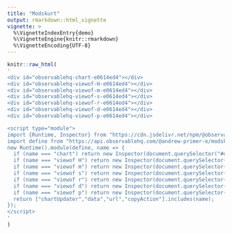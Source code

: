 ```yaml
---
title: "Modskurt"
output: rmarkdown::html_vignette
vignette: >
  %\VignetteIndexEntry{demo}
  %\VignetteEngine{knitr::rmarkdown}
  %\VignetteEncoding{UTF-8}
---
```


```r
knitr::raw_html(
'
<div id="observablehq-chart-e0614ed4"></div>
<div id="observablehq-viewof-H-e0614ed4"></div>
<div id="observablehq-viewof-m-e0614ed4"></div>
<div id="observablehq-viewof-s-e0614ed4"></div>
<div id="observablehq-viewof-r-e0614ed4"></div>
<div id="observablehq-viewof-d-e0614ed4"></div>
<div id="observablehq-viewof-p-e0614ed4"></div>

<script type="module">
import {Runtime, Inspector} from "https://cdn.jsdelivr.net/npm/@observablehq/runtime@4/dist/runtime.js";
import define from "https://api.observablehq.com/@andrew-primer-e/modskurt.js?v=3";
new Runtime().module(define, name => {
  if (name === "chart") return new Inspector(document.querySelector("#observablehq-chart-e0614ed4"));
  if (name === "viewof H") return new Inspector(document.querySelector("#observablehq-viewof-H-e0614ed4"));
  if (name === "viewof m") return new Inspector(document.querySelector("#observablehq-viewof-m-e0614ed4"));
  if (name === "viewof s") return new Inspector(document.querySelector("#observablehq-viewof-s-e0614ed4"));
  if (name === "viewof r") return new Inspector(document.querySelector("#observablehq-viewof-r-e0614ed4"));
  if (name === "viewof d") return new Inspector(document.querySelector("#observablehq-viewof-d-e0614ed4"));
  if (name === "viewof p") return new Inspector(document.querySelector("#observablehq-viewof-p-e0614ed4"));
  return ["chartUpdater","data","url","copyAction"].includes(name);
});
</script>
'
)
```
